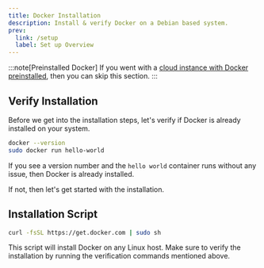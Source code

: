 ```yaml
---
title: Docker Installation
description: Install & verify Docker on a Debian based system.
prev:
  link: /setup
  label: Set up Overview
---
```


:::note[Preinstalled Docker]
If you went with a [cloud instance with Docker preinstalled](/refs/choose/clouds#create-a-new-instance-with-docker), then you can skip this section.
:::

## Verify Installation

Before we get into the installation steps, let's verify if Docker is already installed on your system.

```bash title="Check Docker Installation"
docker --version
sudo docker run hello-world
```

If you see a version number and the `hello world` container runs without any issue, then Docker is already installed.

If not, then let's get started with the installation.

## Installation Script

```bash title="Get Docker One-liner"
curl -fsSL https://get.docker.com | sudo sh
```

This script will install Docker on any Linux host. Make sure to verify the installation by running the verification commands mentioned above.

